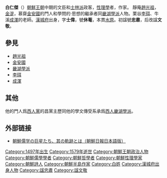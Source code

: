 {{Infobox Korean name
|img=Huam_Baik_In-geol.jpg
|hangul=백인걸
|hanja=白仁傑
|rr=Baek In-geol
|mr=Paek In-kŏl
|}}
'''白仁傑'''（{{bd|1497年||1579年|9月29日|catIdx=B}}）[[朝鮮王朝|朝鮮王朝]]中期的文臣和[[士林派|士林派]]政客，[[性理學|性理學]]者，作家。 靜庵[[趙光祖|趙光祖]]，[[金湜|金湜]]，慕齋[[金安國|金安國]]的門人和學問的·思想的繼承者同[[畿湖學派|畿湖學派]]人物。栗谷[[李珥|李珥]]、牛溪[[成渾|成渾]]的老師。[[漢城府|漢城府]]出身，字'''士偉'''，號'''休菴'''，本貫[[水原|水原]]。初諡號'''忠肅'''，后改諡'''文敬'''。

== 參見 ==
* [[趙光祖|趙光祖]]
* [[金安國|金安國]]
* [[畿湖學派|畿湖學派]]
* [[李珥|李珥]]
* [[成渾|成渾]]

== 其他 ==
他的門人爲[[西人黨|西人黨]]的昌黨主歷同他的學文傳受系承爲[[西人|西人]][[畿湖學派|畿湖學派]]。

== 外部链接 ==
* [https://web.archive.org/web/20081020095340/http://www.chosunonline.com/article/20081012000005 朝鮮儒学の巨星たち、其の軌跡とは（朝鮮日報日本語版）]

[[Category:1497年出生|Category:1497年出生]]
[[Category:1579年逝世|Category:1579年逝世]]
[[Category:朝鮮王朝政治人物|Category:朝鮮王朝政治人物]]
[[Category:朝鮮儒學學者|Category:朝鮮儒學學者]]
[[Category:朝鮮哲學者|Category:朝鮮哲學者]]
[[Category:朝鮮性理學家|Category:朝鮮性理學家]]
[[Category:朝鮮詩人|Category:朝鮮詩人]]
[[Category:朝鮮半島作家|Category:朝鮮半島作家]]
[[Category:白姓|Category:白姓]]
[[Category:漢城府出身人物|Category:漢城府出身人物]]
[[Category:諡忠肅|Category:諡忠肅]]
[[Category:諡文敬|Category:諡文敬]]